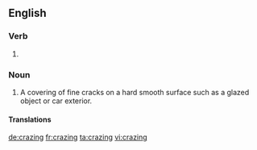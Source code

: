 ==English==
{{wikipedia|Crazing}}

===Verb===
{{head|en|present participle}}

# {{present participle of|craze|lang=en|nocat=1}}

===Noun===
{{en-noun|-|s}}

# A covering of fine cracks on a hard smooth surface such as a glazed object or car exterior.

====Translations====
{{trans-top|a covering of fine cracks on a hard surface such as a glaze on pottery}}
{{trans-mid}}
{{trans-bottom}}

[[de:crazing]]
[[fr:crazing]]
[[ta:crazing]]
[[vi:crazing]]